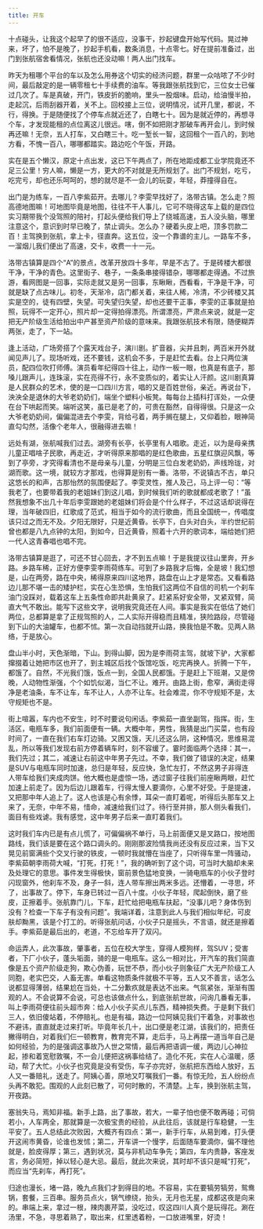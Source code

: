 ```yaml
---
title: 开车
---
```


十点碰头，让我这个起早了的很不适应，没事干，抄起键盘开始写代码。晃过神来，坏了，怕不是晚了，抄起手机看，数条消息，十点零七。好在提前准备过，出门到张航宿舍看情况，张航也还没动嘛！两人出门找车。

昨天为租哪个平台的车以及怎么用券这个切实的经济问题，群里一众咕哝了不少时间，最后敲定的是一辆零租七十手续费的油车。等我跟张航找到它，三位女士已催过几次了。车是真破，开门，铁皮折的脆响，里头一股烟味。启动，给油慢半拍，走起沉，后雨刮器开着，关不上。回校接上三位，说明情况，试开几里，都说，不行，得换。于是随便找了个停车点就近还了，白瞎七十。因为是就近停的，再想寻个车，才发现能租的点位离这儿很远。嗐，倒不如把刚才那破车再开会儿，到时候再还嘛！无奈，五人打车，又白瞎三十。吃一堑长一智，这回租个一百八的，到地方看，不愧一百八，哪哪都踏实。路边吃个午饭，开路。

实在是五个懒汉，原定十点出发，这已下午两点了，所在地距成都工业学院竟还不足三公里！穷人嘛，懒是一方，更大的不对就是无所规划了。出门不规划，吃亏，吃完亏，却也还乐呵呵的，想的就尽是不一会儿的玩耍，年轻，莽撞得自在。

出门是为练车，一百八李紫茹开。去哪儿？李雯早找好了，洛带古镇。怎么走？照高德地图嘛！可地图毕竟是地图，往往不干人事儿，它可不晓得这车上载的是四位实习期带我个没驾照的陪衬，打起头便给我们导上了绕城高速，五人没头脑，哪里注意这个，意识到时早已晚了，禁止调头。怎么办？硬着头皮上吧，顶多罚款二百！主驾换到张航，拿上卡，径直奔。这五位，没一个靠谱的主儿。一路车不多，一溜烟儿我们便出了高速，交卡，收费一十一元。

洛带古镇算是四个“A”的景点，改革开放四十多年，早是不古了。于是砖楼大都很干净，干净的青色。这里街子、巷子，一条条串接得错杂，哪哪都走得通。不过旅游，看网图是一回事，实际走就又是另一回事，东瞅瞅，西看看，干净是干净，可就是缺了点古味儿。初冬，天渐冷，店门都关着，来往人稀，冷清，不少砖楼又其实是空的，徒有四壁，失望。可失望归失望，却也还要干正事，李雯的正事就是拍照，玩得不一定开心，照片却一定得拍得漂亮。所谓漂亮，严肃点来说，就是一定把无产阶级生活给拍出中产甚至资产阶级的意味来。我跟张航技术有限，随便糊弄两张，走了，下一站。

逢上活动，广场旁搭了个露天戏台子，演川剧。扩音器，尖并且刺，两百米开外就闻见声儿了。现场听戏，还不要钱，这机会不多，于是赶忙去看。台上只两位演员，配四位吹打师傅。演员看年纪得四十往上，动作一板一眼，也真是有底子，那嗓儿跟声儿，连珠滚，实在亮得不行，永不变质似的，着实让人汗颜。这川剧真算是人民群众的艺术，使的是一口四川方言，唱的又是百姓世俗，亲近。再说台下，泱泱全是退休的大爷老奶奶们，端坐个塑料小板凳。每每台上插科打诨处，一众便在台下哄起而笑。端听这笑，虽已是老了的，可贵在豁然，自得得很。只是这一众大爷老奶奶间，偏偏混进去个李雯，背给弓着，两手搁在腿上，又仰着脸，眼神简直勾勾然，活像个老年人，很融得进去嘛！

远处有湖，张航喊我们过去。湖旁有长亭，长亭里有人唱歌。走近，以为是母亲携儿童正唱啥子民歌，再走近，才听得原来那唱的是红色歌曲，五星红旗迎风飘，等到了亭旁，才究得看清也不是母亲与儿童，分明是三位白发老奶奶，声线玲珑，对湖而歌。这一境，就较方才那戏，也得算是别有一番。洛带，不说镇古不古，单只这悠长的和声，古那怡然的氛围便起了。李雯灵性，推人及己，马上评一句：“等我老了，也要带着我的老姐妹们到这儿唱，到时候我们听的歌就都成老歌了！”虽然我想象不出几十年后李雯跟她的老姐妹们将会是个什么样子，不过这话却说得在理，当年破四旧，红歌成了范式，相当于如今的流行歌曲，而且全国统一，传唱度该只过之而无不及。夕阳无限好，只是近黄昏。长亭下，白头对白头，半约世纪前曾也都是八九点钟的太阳，到如今，日近黄昏，照着十六开的歌词本，端给她们把一代人这青春唱也唱不完。

洛带古镇算是逛了，可还不甘心回去，才不到五点嘛！于是我提议往山里奔，开乡路。乡路车稀，正好方便李雯李雨荷练车。可到了乡路我才后悔，全是坡！我幻想是，山在两旁，路在中央，稀得原来四川这地界，路盘在山上才是常态。又看看路边儿那不堪一击的矮护栏，实在心生恐惧，生怕我们这两位不自信的司机一个刹车油门没踩对，载着这车上五条性命即共赴黄泉了。赶紧系好安全带，叉紧双臂，简直大气不敢出。能写下这些文字，说明我究竟还在人间。事实是我实在低估了她们两位，总都算是拿了正规驾照的人，二人实际开得稳而且精准，狭险路段，尽管碰到下山的大油罐车，也都不怵。第一次自动挡就开山路，换我怕是不敢。见两人熟络，于是放心。

盘山半小时，天色渐暗，下山。到得山脚，因为是李雨荷主驾，就坡下驴，大家都撺掇着让她把市区也开了，到主城区后找个饭馆吃饭，吃完再换人。折腾一下午，都饿了。自然，不光我们饿，饭点一到，全国人民都饿。于是赶上下班潮，又是傍晚，人动物性渐强，个个如饥似渴，当仁不让。难开。由路上街，愈窄，满街走得净是老油条，车不让车，车不让人，人亦不让车。社会难混，你不守规矩不是，太守规矩也不是。

街上喧嚣，车内也不安生，时不时要说句闲话。李紫茹一直坐副驾，指挥。街，生活区，电瓶车多，我们前面便有一辆。大概中年，男性，我猜是出门买菜，也有段时间了，一直在我们右车灯边骑。又困又饿，天儿还这么阴，这种情况，思维易混乱，所以等我们发现右前方停着辆车时，刻不容缓了。霎时面临两个选择：其一，我们先过；其二，减速让右前这中年男子先过。不幸，我们做了错误的决定，结果是SUV与电瓶车同时加速，总归是年轻，反应快，急忙左打，不然这男子非得连人带车给我们夹成肉饼。他大概也是虚惊一场，透过窗子往我们前座瞅两眼，赶忙加速上前走了。因为后边儿跟着车，行得太慢人要滴你，心里不好受。于是提速，又把那中年人追上了。这人也该是心有余悸，耳朵一直盯着呢，听得后头那车又上来了，无奈，中年不易，惜命，减速给我们过了。待行至并排，那人侧头看我们，面目有些戏谑。我有感觉，这中年男子后来一直盯着我们。

这时我们车内已是有点儿慌了，可偏偏祸不单行，马上前面便又是叉路口，按地图路线，我们该是要在这个路口调头的。刚刚那波险情我尚还没有反应过来，当下又晃见前窗满些个交叉行驶的铁皮，一顿时我就懵在当座了，只听得车里一阵骚动，李紫茹朝李雨荷大喊，“打死，打死！”，我的确听到了这个词，可当时大脑却未来及处理它的意思。事件发生得极快，窗前景色猛地变换，一骑电瓶车的小伙子登时闪现窗外，他刹车不及，身子一斜，连人带车擦出两米多远。还懵着，一寻思，坏了，出事故了。停下，车身已转过一百八十度。小伙子年轻，爬起倒快，磨了些皮，正擦着手。张航靠门儿，下车，赶忙给把电瓶车扶起，“没事儿吧？身体伤到没有？检查一下车子有没有问题”。我端详着，注意到此人与我们相似年纪，可皮肤却黝黑，该是个打工的。听得张航问话，小伙子只是摇头，不言语，就还是擦着手。李紫茹是最后出的，老道，不忘给车开了双闪。

命运弄人，此次事故，肇事者，五位在校大学生，穿得人模狗样，驾SUV；受害者，下厂小伙子，蓬头垢面，骑的是一电瓶车。这么一相对比，开汽车的我们简直像是五个资产阶级走狗，欺心伪善，玩世不恭，而小伙子则象征广大无产阶级工人同胞，老实巴交，人畜无害。单看这物质条件就极不平等，五人又不善言，话怎么说都显得薄弱，结果尬在当处，十二分歉疚就是表达不出来。气氛紧张，渐渐有围观的人。不会说算不会说，可总也该做点什么，到底张航世故，问询几番看无事，叫上李雨荷便往前头超市奔：给人小伙子买点儿东西，精神损失费。于是剩下我们三人，依旧傻站着，不停赔礼。也是有福，路边一位阿姨见我们干着急，对事故也不避讳，直直就走过来打听。毕竟年长几十，出口便是老江湖，该我们的，把责任撇得明白，对着我们仨一顿教育，教育完不算，走后手，马上再摆一道当年自己是如何经验，为的是强调这事故乃人世之常情，最后再把语调一缓，两边儿心神拉起，掺和着宽慰敦嘱，不一会儿便把这祸事给结了。造化不死，实在人心温暖，感动，帮了大忙。小伙子也究竟是没有受伤，车子亦完好，张航把东西给人放好，五人又一番赔礼，送走了。阿姨心善，原地又叮嘱我们一番。有惊无险，五人纷纷点头再不敢犯。围观的人此刻已散了，可何时散的，不清楚。上车，换到张航主驾，开夜路。

塞翁失马，焉知非福。新手上路，出了事故，若大，一辈子怕也便不敢再碰；可倘若小，人车两全，那就算是一次极宝贵的经验，从此往后，该就是行车稳健，一生平安了。五人总结此次败因，大概齐有四点：第一，新手行车，从易到难，打头便开这闹市黄昏，论谁也发怵；第二，开车讲一个慢字，后面随车要滴你，偏不理他就是，脸皮得厚；第三，遇到状况，莫与非机动车争先；第四，车内贵静，客座发言，务必简短，掉以轻心是大忌。最后，就此次来说，其时却不该只是喊“打死”，而应当“先刹车，再打死”。

归途也漫长，堵一路，晚九点我们才到得目的地。不容易，实在要犒劳犒劳，鸳鸯锅，套餐，三百串。服务员点火，锅气缭绕，抬头，无月也无星，成都这夜是向来的。串端上来，拿过一根，辣肉裹芹菜，没吃过，叹这四川人真个是玩得花。涮在汤里，不急，寻思着熟了，取出来，红里透着粉，一口放进嘴里，好烫！

